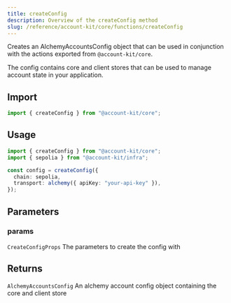 ```yaml
---
title: createConfig
description: Overview of the createConfig method
slug: /reference/account-kit/core/functions/createConfig
---
```



Creates an AlchemyAccountsConfig object that can be used in conjunction with
the actions exported from `@account-kit/core`.

The config contains core and client stores that can be used to manage account state
in your application.

## Import

```ts
import { createConfig } from "@account-kit/core";
```

## Usage

```ts
import { createConfig } from "@account-kit/core";
import { sepolia } from "@account-kit/infra";

const config = createConfig({
  chain: sepolia,
  transport: alchemy({ apiKey: "your-api-key" }),
});
```

## Parameters

### params

`CreateConfigProps`
The parameters to create the config with

## Returns

`AlchemyAccountsConfig`
An alchemy account config object containing the core and client store
